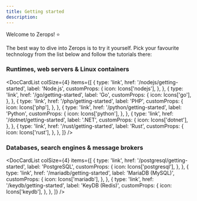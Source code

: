 ```yaml
---
title: Getting started
description:
---
```



Welcome to Zerops! :star:

The best way to dive into Zerops is to try it yourself. Pick your favourite technology from the list below and follow the tutorials there:

### Runtimes, web servers & Linux containers

<DocCardList
  colSize={4}
  items={[
    {
      type: 'link',
      href: '/nodejs/getting-started',
      label: 'Node.js',
      customProps: {
        icon: Icons['nodejs'],
      },
    },
    {
      type: 'link',
      href: '/go/getting-started',
      label: 'Go',
      customProps: {
        icon: Icons['go'],
      },
    },
    {
      type: 'link',
      href: '/php/getting-started',
      label: 'PHP',
      customProps: {
        icon: Icons['php'],
      },
    },
    {
      type: 'link',
      href: '/python/getting-started',
      label: 'Python',
      customProps: {
        icon: Icons['python'],
      },
    },
    {
      type: 'link',
      href: '/dotnet/getting-started',
      label: '.NET',
      customProps: {
        icon: Icons['dotnet'],
      },
    },
    {
      type: 'link',
      href: '/rust/getting-started',
      label: 'Rust',
      customProps: {
        icon: Icons['rust'],
      },
    },
  ]}
/>

### Databases, search engines & message brokers

<DocCardList
  colSize={4}
  items={[
    {
      type: 'link',
      href: '/postgresql/getting-started',
      label: 'PostgreSQL',
      customProps: {
        icon: Icons['postgresql'],
      },
    },
    {
      type: 'link',
      href: '/mariadb/getting-started',
      label: 'MariaDB (MySQL)',
      customProps: {
        icon: Icons['mariadb'],
      },
    },
    {
      type: 'link',
      href: '/keydb/getting-started',
      label: 'KeyDB (Redis)',
      customProps: {
        icon: Icons['keydb'],
      },
    },
  ]}
/>
